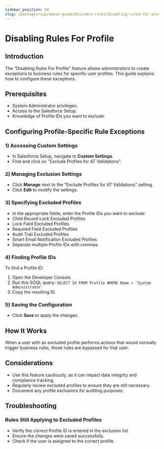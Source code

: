 ```yaml
---
sidebar_position: 50
slug: /packages/cap/admin-guide/business-rules/disabling-rules-for-profile
---
```



# Disabling Rules For Profile

## Introduction

The "Disabling Rules For Profile" feature allows administrators to create exceptions to business rules for specific user profiles. This guide explains how to configure these exceptions.

## Prerequisites

* System Administrator privileges.
* Access to the Salesforce Setup.
* Knowledge of Profile IDs you want to exclude.


## Configuring Profile-Specific Rule Exceptions

### 1) Accessing Custom Settings

* In Salesforce Setup, navigate to **Custom Settings**.
* Find and click on "Exclude Profiles for AT Validations".


<Screenshot
  disabled={true}
  fn="TODO: salesforce/custom_settings_exclude_profiles.png"
  alt="Custom Settings page showing Exclude Profiles for AT Validations"
/>

### 2) Managing Exclusion Settings

* Click **Manage** next to the "Exclude Profiles for AT Validations" setting.
* Click **Edit** to modify the settings.


<Screenshot
  disabled={true}
  fn="TODO: salesforce/exclude_profiles_edit_page.png"
  alt="Edit page for Exclude Profiles for AT Validations"
/>

### 3) Specifying Excluded Profiles

* In the appropriate fields, enter the Profile IDs you want to exclude:
* Child Record Lock Excluded Profiles
* Lock Field Excluded Profiles
* Required Field Excluded Profiles
* Audit Trail Excluded Profiles
* Smart Email Notification Excluded Profiles
* Separate multiple Profile IDs with commas.


### 4) Finding Profile IDs

To find a Profile ID:

1. Open the Developer Console.
2. Run this SOQL query: `SELECT Id FROM Profile WHERE Name = 'System Administrator'`
3. Copy the resulting ID.


<Screenshot
  disabled={true}
  fn="TODO: salesforce/developer_console_profile_query.png"
  alt="Developer Console showing SOQL query for Profile ID"
/>

### 5) Saving the Configuration

* Click **Save** to apply the changes.


## How It Works

When a user with an excluded profile performs actions that would normally trigger business rules, those rules are bypassed for that user.


## Considerations

* Use this feature cautiously, as it can impact data integrity and compliance tracking.
* Regularly review excluded profiles to ensure they are still necessary.
* Document any profile exclusions for auditing purposes.


## Troubleshooting

### Rules Still Applying to Excluded Profiles

* Verify the correct Profile ID is entered in the exclusion list.
* Ensure the changes were saved successfully.
* Check if the user is assigned to the correct profile.

